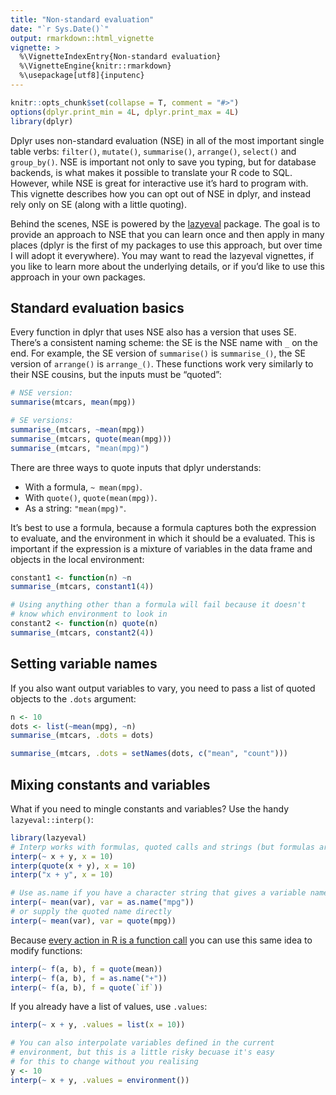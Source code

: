 ```yaml
---
title: "Non-standard evaluation"
date: "`r Sys.Date()`"
output: rmarkdown::html_vignette
vignette: >
  %\VignetteIndexEntry{Non-standard evaluation}
  %\VignetteEngine{knitr::rmarkdown}
  %\usepackage[utf8]{inputenc}
---
```


```r
knitr::opts_chunk$set(collapse = T, comment = "#>")
options(dplyr.print_min = 4L, dplyr.print_max = 4L)
library(dplyr)
```

Dplyr uses non-standard evaluation (NSE) in all of the most important single table verbs: `filter()`, `mutate()`, `summarise()`, `arrange()`, `select()` and `group_by()`. NSE is important not only to save you typing, but for database backends, is what makes it possible to translate your R code to SQL. However, while NSE is great for interactive use it's hard to program with. This vignette describes how you can opt out of NSE in dplyr, and instead rely only on SE (along with a little quoting).

Behind the scenes, NSE is powered by the [lazyeval](https://github.com/hadley/lazyeval) package. The goal is to provide an approach to NSE that you can learn once and then apply in many places (dplyr is the first of my packages to use this approach, but over time I will adopt it everywhere). You may want to read the lazyeval vignettes, if you like to learn more about the underlying details, or if you'd like to use this approach in your own packages.

## Standard evaluation basics

Every function in dplyr that uses NSE also has a version that uses SE. There's a consistent naming scheme: the SE is the NSE name with `_` on the end. For example, the SE version of `summarise()` is `summarise_()`, the SE version of `arrange()` is `arrange_()`. These functions work very similarly to their NSE cousins, but the inputs must be "quoted":

```r
# NSE version:
summarise(mtcars, mean(mpg))

# SE versions:
summarise_(mtcars, ~mean(mpg))
summarise_(mtcars, quote(mean(mpg)))
summarise_(mtcars, "mean(mpg)")
```

There are three ways to quote inputs that dplyr understands:

* With a formula, `~ mean(mpg)`.
* With `quote()`, `quote(mean(mpg))`.
* As a string: `"mean(mpg)"`.

It's best to use a formula, because a formula captures both the expression to evaluate, and the environment in which it should be a evaluated. This is important if the expression is a mixture of variables in the data frame and objects in the local environment:

```r
constant1 <- function(n) ~n
summarise_(mtcars, constant1(4))
```

```r
# Using anything other than a formula will fail because it doesn't
# know which environment to look in
constant2 <- function(n) quote(n)
summarise_(mtcars, constant2(4))
```

## Setting variable names

If you also want output variables to vary, you need to pass a list of quoted objects to the `.dots` argument:

```r
n <- 10
dots <- list(~mean(mpg), ~n)
summarise_(mtcars, .dots = dots)

summarise_(mtcars, .dots = setNames(dots, c("mean", "count")))
```

## Mixing constants and variables

What if you need to mingle constants and variables? Use the handy `lazyeval::interp()`:

```r
library(lazyeval)
# Interp works with formulas, quoted calls and strings (but formulas are best)
interp(~ x + y, x = 10)
interp(quote(x + y), x = 10)
interp("x + y", x = 10)

# Use as.name if you have a character string that gives a variable name
interp(~ mean(var), var = as.name("mpg"))
# or supply the quoted name directly
interp(~ mean(var), var = quote(mpg))
```

Because [every action in R is a function call](http://adv-r.had.co.nz/Functions.html#all-calls) you can use this same idea to modify functions:

```r
interp(~ f(a, b), f = quote(mean))
interp(~ f(a, b), f = as.name("+"))
interp(~ f(a, b), f = quote(`if`))
```

If you already have a list of values, use `.values`:

```r
interp(~ x + y, .values = list(x = 10))

# You can also interpolate variables defined in the current
# environment, but this is a little risky becuase it's easy
# for this to change without you realising
y <- 10
interp(~ x + y, .values = environment())
```
